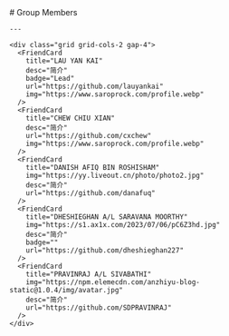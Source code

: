 
<BaseLayout PageID="groupmembers">
  <BaseCard title="Group Members">
    # Group Members

    ---

    <div class="grid grid-cols-2 gap-4">
      <FriendCard
        title="LAU YAN KAI"
        desc="简介"
        badge="Lead"
        url="https://github.com/lauyankai"
        img="https://www.saroprock.com/profile.webp"
      />
      <FriendCard
        title="CHEW CHIU XIAN"
        desc="简介"
        url="https://github.com/cxchew"
        img="https://www.saroprock.com/profile.webp"
      />
      <FriendCard
        title="DANISH AFIQ BIN ROSHISHAM"
        img="https://yy.liveout.cn/photo/photo2.jpg"
        desc="简介"
        url="https://github.com/danafuq"
      />
      <FriendCard
        title="DHESHIEGHAN A/L SARAVANA MOORTHY"
        img="https://s1.ax1x.com/2023/07/06/pC6Z3hd.jpg"
        desc="简介"
        badge=""
        url="https://github.com/dheshieghan227"
      />
      <FriendCard
        title="PRAVINRAJ A/L SIVABATHI"
        img="https://npm.elemecdn.com/anzhiyu-blog-static@1.0.4/img/avatar.jpg"
        desc="简介"
        url="https://github.com/SDPRAVINRAJ"
      />
    </div>
  </BaseCard>
</BaseLayout>
